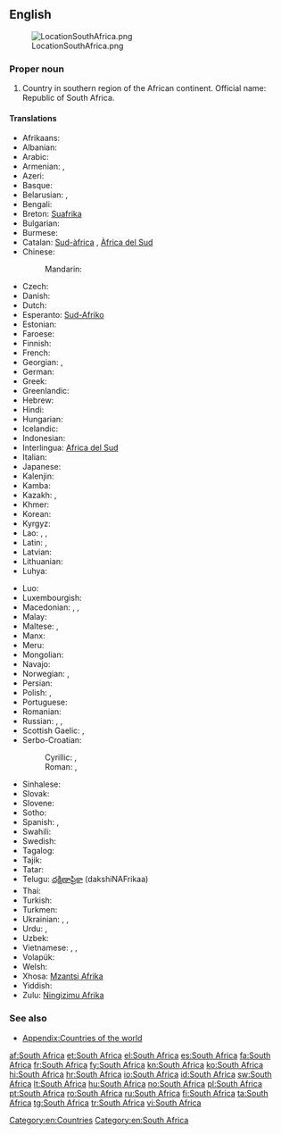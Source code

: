 {{wikipedia}}
==English==
[[Image:LocationSouthAfrica.png|thumb]]

===Proper noun===
{{en-proper noun|head=[[South]] [[Africa]]}}

# Country in southern region of the African continent. Official name: Republic of South Africa.

====Translations====
{{trans-top|country}}
* Afrikaans: {{t|af|Suid-Afrika}}
* Albanian: {{t|sq|Afrika Jugore|f}}
* Arabic: {{t|ar|جنوب إفريقيا|f|tr=janūb ʾifrīqíyyā|sc=Arab}}
* Armenian: {{t-|hy|Հարավաֆրիկյան Հանրապետություն|tr=Haravafrikyan Hanrapetut'yun}}, {{t|hy|Հարավային Աֆրիկա|tr=Haravayin Afrika|sc=Armn}}
* Azeri: {{t|az|Cənubi Afrika}}
* Basque: {{t|eu|Hego Afrika|xs=Basque}}
* Belarusian: {{t|be|Паўднёва-Афрыканская Рэспубліка|tr=Paŭdnjóva-Afrykánskaja Respúblika|xs=Belarusian}},  {{t|be|Паўднёвая Афрыка|f|tr=Paŭdnjóvaja Áfryka|xs=Belarusian}}
* Bengali: {{t-|bn|দক্ষিণ আফ্রিকা|tr=dôkhin aphrika}}
* Breton: [[Suafrika]]
* Bulgarian: {{t|bg|Южна Африка|f|tr=Júžna Áfrika}}
* Burmese: {{t|my|တောင်အာဖရိကနိုင်ငံ|tr=taʊ̀n ahpări.ka. naiñngañ|sc=Mymr}}
* Catalan: [[Sud-àfrica]] {{f}}, [[Àfrica del Sud]] {{f}}
* Chinese:
*: Mandarin: {{t|cmn|南非|tr=Nán-Fēi|sc=Hani}}
* Czech: {{t-|cs|Jihoafrická republika|f}}
* Danish: {{t-|da|Sydafrika}}
* Dutch: {{t+|nl|Zuid-Afrika}}
* Esperanto: [[Sud-Afriko]]
* Estonian: {{t|et|Lõuna-Aafrika}}
* Faroese: {{t|fo|Suðurafrika|n}}
* Finnish: {{t+|fi|Etelä-Afrikka}}
* French: {{t+|fr|Afrique du Sud|f}}
* Georgian: {{t|ka|სამხრეთ აფრიკის რესპუბლიკა|tr=samxret' aprik'as respublik'a|sc=Geor|xs=Georgian}}, {{t|ka|სამხრეთი აფრიკა|tr=samxret'i aprik'a|sc=Geor}}
* German: {{t+|de|Südafrika|n}}
* Greek: {{t+|el|Νότια Αφρική|f|tr=Nótia Afrikí}}
* Greenlandic: {{t-|kl|Afrika Kujalleq|xs=Greenlandic}}
* Hebrew: {{t|he|דרום אפריקה|tr=drom afrika}}
* Hindi: {{t|hi|दक्षिण अफ़्रीका|tr=dakṣiṇ afrīkā|xs=Hindi}}
* Hungarian: {{t+|hu|Dél-afrikai Köztársaság}}
* Icelandic: {{t+|is|Suður-Afríka}}
* Indonesian: {{t|id|Afrika Selatan}}
* Interlingua: [[Africa del Sud]]
* Italian: {{t+|it|Sudafrica|f}}
* Japanese: {{t-|ja|南アフリカ|tr=Minamí-Afuriká}}
* Kalenjin: {{tø|kln|South Afrika}}
* Kamba: {{tø|kam|South Afrika}}
* Kazakh: {{t|kk|Оңтүстік Африка Республикасы|tr=Oñtüstik Afrïka Respwblïkası|sc=Cyrl|xs=Kazakh}}, {{t|kk|Оңтүстік Африка|tr=Oñtüstik Afrïka|sc=Cyrl}}
* Khmer: {{t|km|អាហ្វ្រិកខាងត្បូង|sc=Khmr|tr=aafrɨk kʰaang tboong}}
* Korean: {{t|ko|남아프리카|tr=Nam Apeurika|sc=Hang}}
* Kyrgyz: {{t|ky|Түштүк Африка|tr=Tüştük Afrika|sc=Cyrl}}
* Lao: {{t|lo|ອາຟຣິກາໃຕ້ |tr=aː frī kaː tȃy|sc=Laoo}}, {{t|lo|ອາຝະລິກາໃຕ້|tr=ʔàː fá lī kàː tȃy|sc=Laoo}}, {{t|lo|ອາຟຣິກໃຕ້|tr=aː frīk tȃy|sc=Laoo}}
* Latin: {{t|la|Africa Australis|f}}, {{t|la|Africa Meridionalis|f}}
* Latvian: {{t|lv|Dienvidāfrika|f}}
* Lithuanian: {{t|lt|Pietų Afrika|f}}
* Luhya: {{tø|luy|South Afrika}}
{{trans-mid}}
* Luo: {{tø|luo|South Afrika}}
* Luxembourgish: {{t|lb|Südafrika}}
* Macedonian: {{t|mk|Јужноафриканска Република|f|tr=Južnoafríkanska Repúblika}}, {{t|mk|Јужна Африка|f|tr=Júžna Áfrika}}, {{t|mk|ЈАР|tr=JAR}}
* Malay: {{t|ms|Afrika Selatan}}
* Maltese: {{t|mt|Afrika t'Isfel|f|alt=l-Afrika t'Isfel}}, {{t|mt|Sud Afrika|f|alt=is-Sud Afrika}}
* Manx: {{t|gv|Yn Affrick Yiass|xs=Manx}}
* Meru: {{tø|mer|South Afrika}}
* Mongolian: {{t|mn|Өмнөд Африк|tr=Ömnöd Afrik|sc=Cyrl}}
* Navajo: {{tø|nv|Kéyah Naakai Łizhinii Bikéyah Shádiʼááhjí Siʼánígíí}}
* Norwegian: {{t|no|Sør-Afrika}}, {{t|no|Republikken Sør-Afrika}}
* Persian: {{t|fa|آفریقای جنوبی|tr=Âfriqâ-ye Jonubi|xs=Persian}}
* Polish: {{t+|pl|Republika Południowej Afryki|f}}, {{t|pl|Południowa Afryka|f}}
* Portuguese: {{t+|pt|África do Sul|f}}
* Romanian: {{t+|ro|Africa de Sud|f}}
* Russian: {{t-|ru|Южная Африка|f|tr=Júžnaja Áfrika}}, {{t-|ru|Южно-Африканская Республика|f|tr=Júžno-Afrikánskaja Respúblika}}, {{t-|ru|ЮАР|f|tr=juár}}
* Scottish Gaelic: {{t|gd|Afraga a Deas|xs=Scottish Gaelic}}, {{t|gd|Poblachd Afraga a Deas|xs=Scottish Gaelic}}
* Serbo-Croatian:
*: Cyrillic: {{t|sh|Јужна Африка|f|sc=Cyrl|xs=Serbo-Croatian}},   {{t|sh|Јужноафричка Република|f|sc=Cyrl|xs=Serbo-Croatian}}
*: Roman: {{t|sh|Južna Afrika|f|xs=Serbo-Croatian}}, {{t|sh|Južnoafrička Republika|f|xs=Serbo-Croatian}}
* Sinhalese: {{t|si|දකුණු අප්‍රිකාව|tr=dakuṇu aprikāva|sc=Sinh}}
* Slovak: {{t|sk|Južná Afrika|f}}
* Slovene: {{t-|sl|Južna Afrika|f}}
* Sotho: {{t|st|Afrika Borwa|xs=Sotho}}
* Spanish: {{t+|es|Sudáfrica|f}}, {{t|es|África del Sur|f}}
* Swahili: {{t+|sw|Afrika Kusini|xs=Swahili}}
* Swedish: {{t+|sv|Sydafrika}}
* Tagalog: {{t|tl|Timog Aprika}}
* Tajik: {{t|tg|Африқои Ҷанубӣ|tr=Afriqoi Janubī|sc=Cyrl}}
* Tatar: {{t|tt|Көньяк Африка|tr=Könyaq Afrika|sc=Cyrl}}
* Telugu: [[దక్షిణాఫ్రికా]] (dakshiNAFrikaa)
* Thai: {{t|th|แอฟริกาใต้|tr=àef-rí-gaa dtâi}}
* Turkish: {{t+|tr|Güney Afrika}}
* Turkmen: {{t|tk|Günorta Afrika}}
* Ukrainian: {{t|uk|Південно-Африканська Республіка|tr=Pivdénno-Afrykáns'ka Respúblika|xs=Ukrainian}}, {{t|uk|Південна Африка|f|tr=Pivdénna Áfryka|xs=Ukrainian}}, {{t|uk|ПАР|f|tr=par|xs=Ukrainian}}
* Urdu: {{t|ur|جنوبی افریقہ|tr=janūbī afrīqâ|xs=Urdu}}, {{t|ur|ساؤتھ افریقہ|tr=sā'uth afrīqâ|sc=ur-Arab}}
* Uzbek: {{t|uz|Janubiy Ofriqo}}
* Vietnamese: {{t-|vi|Cộng hòa Nam Phi|xs=Vietnamese}}, {{t-|vi|Nam Phi|xs=Vietnamese}}, {{t-|vi|南非|sc=Hani|xs=Vietnamese}}
* Volapük: {{t|vo|Sulüdafrikän|xs=Volapük}}
* Welsh: {{t|cy|De Affrica|xs=Welsh}}
* Xhosa: [[Mzantsi Afrika]]
* Yiddish: {{t|yi|דרום אַפֿריקע|tr=dorem afrike|sc=Hebr}}
* Zulu: [[Ningizimu Afrika]]
{{trans-bottom}}

===See also===
* [[Appendix:Countries of the world]]

[[Category:en:Countries]]
[[Category:en:South Africa]]

[[af:South Africa]]
[[et:South Africa]]
[[el:South Africa]]
[[es:South Africa]]
[[fa:South Africa]]
[[fr:South Africa]]
[[fy:South Africa]]
[[kn:South Africa]]
[[ko:South Africa]]
[[hi:South Africa]]
[[hr:South Africa]]
[[io:South Africa]]
[[id:South Africa]]
[[sw:South Africa]]
[[lt:South Africa]]
[[hu:South Africa]]
[[no:South Africa]]
[[pl:South Africa]]
[[pt:South Africa]]
[[ro:South Africa]]
[[ru:South Africa]]
[[fi:South Africa]]
[[ta:South Africa]]
[[tg:South Africa]]
[[tr:South Africa]]
[[vi:South Africa]]